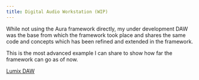 ```yaml
---
title: Digital Audio Workstation (WIP)
---
```


While not using the Aura framework directly, my under development DAW was the base from which the framework took place and shares the same code and concepts which has been refined and extended in the framework.

This is the most advanced example I can share to show how far the framework can go as of now.

[Lumix DAW](https://github.com/ImAxel0/Lumix)